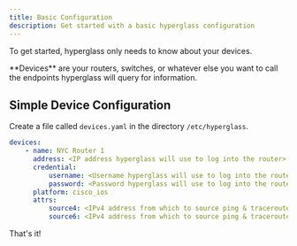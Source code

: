 ```yaml
---
title: Basic Configuration
description: Get started with a basic hyperglass configuration
---
```



To get started, hyperglass only needs to know about your devices.

<Callout type="info">
    **Devices** are your routers, switches, or whatever else you want to call the endpoints
    hyperglass will query for information.
</Callout>

## Simple Device Configuration

Create a file called `devices.yaml` in the directory `/etc/hyperglass`.

```yaml filename="devices.yaml"
devices:
    - name: NYC Router 1
      address: <IP address hyperglass will use to log into the router>
      credential:
          username: <Username hyperglass will use to log into the router>
          password: <Password hyperglass will use to log into the router>
      platform: cisco_ios
      attrs:
          source4: <IPv4 address from which to source ping & traceroute commands>
          source6: <IPv4 address from which to source ping & traceroute commands>
```

That's it!
